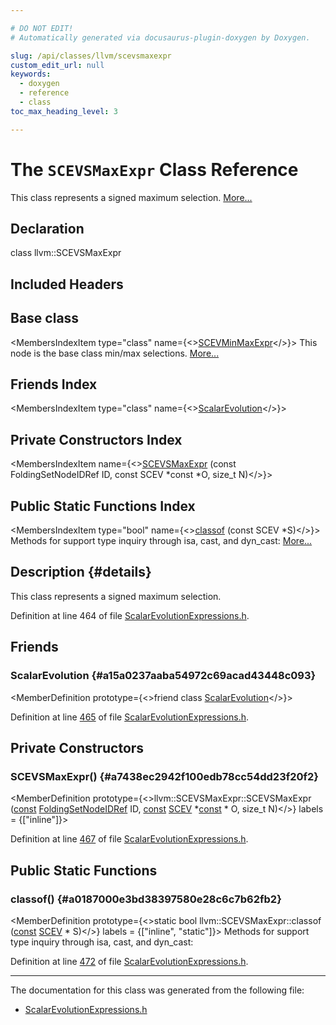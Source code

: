```yaml
---

# DO NOT EDIT!
# Automatically generated via docusaurus-plugin-doxygen by Doxygen.

slug: /api/classes/llvm/scevsmaxexpr
custom_edit_url: null
keywords:
  - doxygen
  - reference
  - class
toc_max_heading_level: 3

---
```





# The `SCEVSMaxExpr` Class Reference

<DoxygenPage pluginConfig={pluginConfig}>

This class represents a signed maximum selection. <a href="#details">More...</a>

## Declaration

<CodeBlock>class llvm::SCEVSMaxExpr</CodeBlock>

## Included Headers

<IncludesList>
<IncludesListItem
  filePath="llvm/Analysis/ScalarEvolutionExpressions.h"
  permalink="/docs/api/files/include/include/llvm/include/llvm/analysis/scalarevolutionexpressions-h"
  isLocal="true" />
</IncludesList>

## Base class

<MembersIndex>

<MembersIndexItem
  type="class"
  name={<><a href="/docs/api/classes/llvm/scevminmaxexpr">SCEVMinMaxExpr</a></>}>
This node is the base class min/max selections. <a href="/docs/api/classes/llvm/scevminmaxexpr/#details">More...</a>
</MembersIndexItem>

</MembersIndex>

## Friends Index

<MembersIndex>

<MembersIndexItem
  type="class"
  name={<><a href="#a15a0237aaba54972c69acad43448c093">ScalarEvolution</a></>}>
</MembersIndexItem>

</MembersIndex>

## Private Constructors Index

<MembersIndex>

<MembersIndexItem
  name={<><a href="#a7438ec2942f100edb78cc54dd23f20f2">SCEVSMaxExpr</a> (const FoldingSetNodeIDRef ID, const SCEV &#42;const &#42;O, size&#95;t N)</>}>
</MembersIndexItem>

</MembersIndex>

## Public Static Functions Index

<MembersIndex>

<MembersIndexItem
  type="bool"
  name={<><a href="#a0187000e3bd38397580e28c6c7b62fb2">classof</a> (const SCEV &#42;S)</>}>
Methods for support type inquiry through isa, cast, and dyn&#95;cast: <a href="#a0187000e3bd38397580e28c6c7b62fb2">More...</a>
</MembersIndexItem>

</MembersIndex>

## Description {#details}

This class represents a signed maximum selection.

Definition at line 464 of file <a href="/docs/api/files/include/include/llvm/include/llvm/analysis/scalarevolutionexpressions-h">ScalarEvolutionExpressions.h</a>.

<SectionDefinition>

## Friends

### ScalarEvolution {#a15a0237aaba54972c69acad43448c093}

<MemberDefinition
  prototype={<>friend class <a href="/docs/api/classes/llvm/scalarevolution">ScalarEvolution</a></>}>

Definition at line <a href="/docs/api/files/include/include/llvm/include/llvm/analysis/scalarevolutionexpressions-h/#l00465">465</a> of file <a href="/docs/api/files/include/include/llvm/include/llvm/analysis/scalarevolutionexpressions-h">ScalarEvolutionExpressions.h</a>.
</MemberDefinition>

</SectionDefinition>

<SectionDefinition>

## Private Constructors

### SCEVSMaxExpr() {#a7438ec2942f100edb78cc54dd23f20f2}

<MemberDefinition
  prototype={<>llvm::SCEVSMaxExpr::SCEVSMaxExpr (<a href="/docs/api/files/lib/lib/target/lib/target/aarch64/aarch64promoteconstant-cpp/#a90f8350fecae261c25be85d38b451bff">const</a> <a href="/docs/api/classes/llvm/foldingsetnodeidref">FoldingSetNodeIDRef</a> ID, <a href="/docs/api/files/lib/lib/target/lib/target/aarch64/aarch64promoteconstant-cpp/#a90f8350fecae261c25be85d38b451bff">const</a> <a href="/docs/api/classes/llvm/scev">SCEV</a> &#42;<a href="/docs/api/files/lib/lib/target/lib/target/aarch64/aarch64promoteconstant-cpp/#a90f8350fecae261c25be85d38b451bff">const</a> &#42; O, size&#95;t N)</>}
  labels = {["inline"]}>

Definition at line <a href="/docs/api/files/include/include/llvm/include/llvm/analysis/scalarevolutionexpressions-h/#l00467">467</a> of file <a href="/docs/api/files/include/include/llvm/include/llvm/analysis/scalarevolutionexpressions-h">ScalarEvolutionExpressions.h</a>.
</MemberDefinition>

</SectionDefinition>

<SectionDefinition>

## Public Static Functions

### classof() {#a0187000e3bd38397580e28c6c7b62fb2}

<MemberDefinition
  prototype={<>static bool llvm::SCEVSMaxExpr::classof (<a href="/docs/api/files/lib/lib/target/lib/target/aarch64/aarch64promoteconstant-cpp/#a90f8350fecae261c25be85d38b451bff">const</a> <a href="/docs/api/classes/llvm/scev">SCEV</a> &#42; S)</>}
  labels = {["inline", "static"]}>
Methods for support type inquiry through isa, cast, and dyn&#95;cast:

Definition at line <a href="/docs/api/files/include/include/llvm/include/llvm/analysis/scalarevolutionexpressions-h/#l00472">472</a> of file <a href="/docs/api/files/include/include/llvm/include/llvm/analysis/scalarevolutionexpressions-h">ScalarEvolutionExpressions.h</a>.
</MemberDefinition>

</SectionDefinition>

<hr/>

The documentation for this class was generated from the following file:

<ul>
<li><a href="/docs/api/files/include/include/llvm/include/llvm/analysis/scalarevolutionexpressions-h">ScalarEvolutionExpressions.h</a></li>
</ul>

</DoxygenPage>
